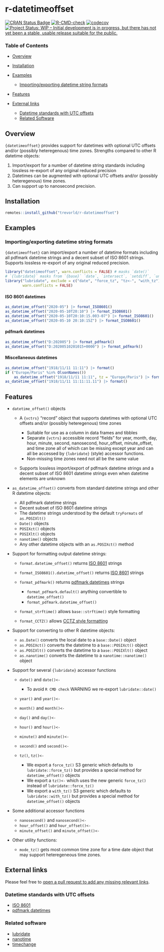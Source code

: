 # r-datetimeoffset

[![CRAN Status Badge](https://www.r-pkg.org/badges/version/datetimeoffset)](https://cran.r-project.org/package=datetimeoffset)
[![R-CMD-check](https://github.com/trevorld/r-datetimeoffset/workflows/R-CMD-check/badge.svg)](https://github.com/trevorld/r-datetimeoffset/actions)
[![codecov](https://codecov.io/github/trevorld/r-datetimeoffset/branch/main/graph/badge.svg)](https://codecov.io/github/trevorld/r-datetimeoffset)
[![Project Status: WIP – Initial development is in progress, but there has not yet been a stable, usable release suitable for the public.](https://www.repostatus.org/badges/latest/wip.svg)](https://www.repostatus.org/#wip)

### Table of Contents

* [Overview](#overview)
* [Installation](#installation)
* [Examples](#examples)

  + [Importing/exporting datetime string formats](#formats)

* [Features](#features)
* [External links](#links)

  + [Datetime standards with UTC offsets](#standards)
  + [Related Software](#similar)

## <a name="overview">Overview</a>

`{datetimeoffset}` provides support for datetimes with optional UTC offsets and/or (possibly heteregenous) time zones.  Strengths compared to other R datetime objects:

1. Import/export for a number of datetime string standards including lossless re-export of any original reduced precision
2. Datetimes can be augmented with optional UTC offsets and/or (possibly heteregenous) time zones.
3. Can support up to nanosecond precision.

## <a name="installation">Installation</a>

```r
remotes::install_github("trevorld/r-datetimeoffset")
```

## <a name="examples">Examples</a>

### <a name="formats">Importing/exporting datetime string formats</a>

`{datetimeoffset}` can import/export a number of datetime formats including
all pdfmark datetime strings and a decent subset of ISO 8601 strings.
Supports lossless re-export of any original reduced precision.

```r
library("datetimeoffset", warn.conflicts = FALSE) # masks `date()`
# `{lubridate}` masks from `{base}` `date`, `intersect`, `setdiff`, `union`
library("lubridate", exclude = c("date", "force_tz", "tz<-", "with_tz"),
        warn.conflicts = FALSE)
```

#### ISO 8601 datetimes

```r
as_datetime_offset("2020-05") |> format_ISO8601()
as_datetime_offset("2020-05-10T20:10") |> format_ISO8601()
as_datetime_offset("2020-05-10T20:10:15.003-07") |> format_ISO8601()
as_datetime_offset("2020-05-10 20:10:15Z") |> format_ISO8601()
```

#### pdfmark datetimes

```r
as_datetime_offset("D:202005") |> format_pdfmark()
as_datetime_offset("D:20200510201015+0000") |> format_pdfmark()
```

#### Miscellaneous datetimes

```r
as_datetime_offset("1918/11/11 11:11") |> format()
if ("Europe/Paris" %in% OlsonNames())
    as_datetime_offset("1918/11/11 11:11", tz = "Europe/Paris") |> format()
as_datetime_offset("1918/11/11 11:11:11.11") |> format()
```

## <a name="features">Features</a>

* `datetime_offset()` objects
 
  + A `{vctrs}` "record" object that supports datetimes with optional UTC offsets and/or (possibly heteregenous) time zones

    - Suitable for use as a column in data frames and tibbles
    - Separate `{vctrs}` accessible record "fields" for year, month, day, hour, 
      minute, second, nanosecond, hour\_offset, minute\_offset, and time zone all of which 
      can be missing except year and can all be accessed by `{lubridate}` (style) 
      accessor functions.  
    - Non-missing time zones need not all be the same value 

  + Supports lossless import/export of pdfmark datetime strings and a decent subset of 
    ISO 8601 datetime strings even when datetime elements are unknown

* `as_datetime_offset()` converts from standard datetime strings and other R datetime objects:

  + All pdfmark datetime strings
  + Decent subset of ISO 8601 datetime strings
  + The datetime strings understood by the default `tryFormats` of `as.POSIXlt()`
  + `Date()` objects
  + `POSIXct()` objects
  + `POSIXlt()` objects
  + `nanotime()` objects
  + Any other datetime objects with an `as.POSIXct()` method

* Support for formatting output datetime strings:

    + `format.datetime_offset()` returns [ISO 8601](https://en.wikipedia.org/wiki/ISO_8601#Combined_date_and_time_representations) strings
    + `format_ISO8601().datetime_offset()` returns [ISO 8601](https://en.wikipedia.org/wiki/ISO_8601#Combined_date_and_time_representations) strings
    + `format_pdfmark()` returns [pdfmark datetimes](https://opensource.adobe.com/dc-acrobat-sdk-docs/library/pdfmark/pdfmark_Basic.html#document-info-dictionary-docinfo) strings

      - `format_pdfmark.default()` anything convertible to `datetime_offset()`
      - `format_pdfmark.datetime_offset()`

    + `format_strftime()` allows `base::strftime()` style formatting 
    + `format_CCTZ()` allows [CCTZ style formatting](https://github.com/google/cctz/blob/6e09ceb/include/time_zone.h#L197)

* Support for converting to other R datetime objects:

  + `as.Date()` converts the local date to a `base::Date()` object
  + `as.POSIXct()` converts the datetime to a `base::POSIXct()` object
  + `as.POSIXlt()` converts the datetime to a `base::POSIXlt()` object
  + `as.nanotime()` converts the datetime to a `nanotime::nanotime()` object

* Support for several `{lubridate}` accessor functions

  + `date()` and `date()<-`

    - To avoid `R CMD check` WARNING we re-export `lubridate::date()`

  + `year()` and `year()<-`
  + `month()` and `month()<-`
  + `day()` and `day()<-`
  + `hour()` and `hour()<-`
  + `minute()` and `minute()<-`
  + `second()` and `second()<-`
  + `tz()`, `tz()<-`

    - We export a `force_tz()` S3 generic which defaults to `lubridate::force_tz()`
      but provides a special method for `datetime_offset()` objects
    - We export a `tz()<-` which uses the new generic `force_tz()`
      instead of `lubridate::force_tz()`
    - We export a `with_tz()` S3 generic which defaults to `lubridate::with_tz()`
      but provides a special method for `datetime_offset()` objects

* Some additional accessor functions

  + `nanosecond()` and `nanosecond()<-`
  + `hour_offset()` and `hour_offset()<-`
  + `minute_offset()` and `minute_offset()<-`

* Other utility functions:

  + `mode_tz()` gets most common time zone for a time date object
    that may support heteregeneous time zones.

## <a name="links">External links</a>

Please feel free to [open a pull request to add any missing relevant links](https://github.com/trevorld/r-datetimeoffset/edit/main/README.Rmd).

### <a name="standards">Datetime standards with UTC offsets</a>

* [ISO 8601](https://en.wikipedia.org/wiki/ISO_8601#Combined_date_and_time_representations)
* [pdfmark datetimes](https://opensource.adobe.com/dc-acrobat-sdk-docs/library/pdfmark/pdfmark_Basic.html#document-info-dictionary-docinfo)

### <a name="similar">Related software</a>


* [lubridate](https://lubridate.tidyverse.org/index.html)
* [nanotime](https://eddelbuettel.github.io/nanotime)
* [timechange](https://github.com/vspinu/timechange/)
